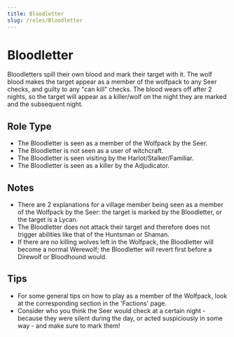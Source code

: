 ```yaml
---
title: Bloodletter
slug: /roles/Bloodletter
---
```


# Bloodletter

Bloodletters spill their own blood and mark their target with it. The wolf blood makes the target appear as a member of the wolfpack to any Seer checks, and guilty to any "can kill" checks. The blood wears off after 2 nights, so the target will appear as a killer/wolf on the night they are marked and the subsequent night.

## Role Type

- The Bloodletter is seen as a member of the Wolfpack by the Seer.
- The Bloodletter is not seen as a user of witchcraft.
- The Bloodletter is seen visiting by the Harlot/Stalker/Familiar.
- The Bloodletter is seen as a killer by the Adjudicator.

## Notes

- There are 2 explanations for a village member being seen as a member of the Wolfpack by the Seer: the target is marked by the Bloodletter, or the target is a Lycan.
- The Bloodletter does not attack their target and therefore does not trigger abilities like that of the Huntsman or Shaman.
- If there are no killing wolves left in the Wolfpack, the Bloodletter will become a normal Werewolf; the Bloodletter will revert first before a Direwolf or Bloodhound would.

## Tips

- For some general tips on how to play as a member of the Wolfpack, look at the corresponding section in the 'Factions' page.
- Consider who you think the Seer would check at a certain night - because they were silent during the day, or acted suspiciously in some way - and make sure to mark them!
